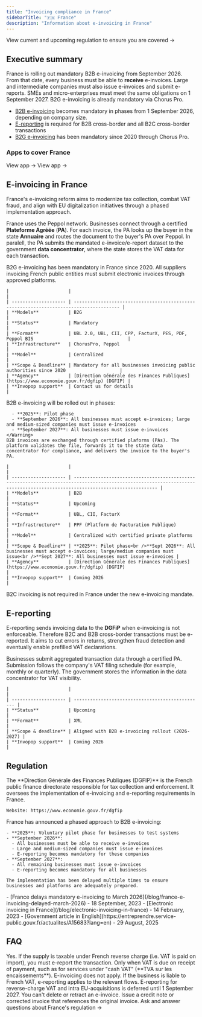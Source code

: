 ```yaml
---
title: "Invoicing compliance in France"
sidebarTitle: "🇫🇷 France"
description: "Information about e-invoicing in France"
---
```


<Card title="France's invoicing e-regulation timeline" icon="timeline" horizontal href="france-timeline">
  View current and upcoming regulation to ensure you are covered →
</Card>


## Executive summary


France is rolling out mandatory B2B e-invoicing from September 2026. From that date, every business must be able to **receive** e-invoices. Large and intermediate companies must also issue e-invoices and submit e-reports. SMEs and micro-enterprises must meet the same obligations on 1 September 2027. B2G e-invoicing is already mandatory via Chorus Pro.

- [B2B e-invoicing](#b2b-e-invoicing) becomes mandatory in phases from 1 September 2026, depending on company size.
- [E-reporting](#e-reporting) is required for  B2B cross-border and all B2C cross-border transactions
- [B2G e-invoicing](#b2g-e-invoicing) has been mandatory since 2020 through Chorus Pro.

### Apps to cover France

<Card title="Peppol" icon=" <PeppolIcon size={24} /> " horizontal href="/api-ref/introduction">
  View app →
</Card>

<Card title="ChorusPro" icon="<ChorusproIcon size={24} /> " horizontal href="/api-ref/introduction">
  View app →
</Card>

## E-invoicing in France

France's e-invoicing reform aims to modernize tax collection, combat VAT fraud, and align with EU digitalization initiatives through a phased implementation approach.

France uses the Peppol network. Businesses connect through a certified **Plateforme Agréée** (**PA**). For each invoice, the PA looks up the buyer in the state **Annuaire** and routes the document to the buyer's PA over Peppol. In paralell, the PA submits the mandated e-invoice/e-report dataset to the government **data concentrator**, where the state stores the VAT data for each transaction.

<AccordionGroup>
  <Accordion title="Peppol (B2B, B2G)">
    B2G e-invoicing has been mandatory in France since 2020. All suppliers invoicing French public entities must submit electronic invoices through approved platforms.

    |                      |                                                                                         |
    | -------------------- | --------------------------------------------------------------------------------------- |
    | **Models**           | B2G                                                                                     |
    | **Status**           | Mandatory                                                                               |
    | **Format**           | UBL 2.0, UBL, CII, CPP, FacturX, PES, PDF, Peppol BIS                                   |
    | **Infrastructure**   | ChorusPro, Peppol                                                                       |
    | **Model**            | Centralized                                                                             |
    | **Scope & Deadline** | Mandatory for all businesses invoicing public authorities since 2020                    |
    | **Agency**           | [Direction Générale des Finances Publiques](https://www.economie.gouv.fr/dgfip) (DGFIP) |
    | **Invopop support**  | Contact us for details                                                                  |
  </Accordion>
  <Accordion title="B2B (Business-to-Business)">
    <Warning>
      B2B e-invoicing will be rolled out in phases:

      - **2025**: Pilot phase
      - **September 2026**: All businesses must accept e-invoices; large and medium-sized companies must issue e-invoices
      - **September 2027**: All businesses must issue e-invoices
    </Warning>
    B2B invoices are exchanged through certified plaforms (PAs). The platform validates the file, forwards it to the state data concentrator for compliance, and delivers the invoice to the buyer's PA.   

    |                      |                                                                                                                                                                             |
    | -------------------- | --------------------------------------------------------------------------------------------------------------------------------------------------------------------------- |
    | **Models**           | B2B                                                                                                                                                                         |
    | **Status**           | Upcoming                                                                                                                                                                    |
    | **Format**           | UBL, CII, FacturX                                                                                                                                                           |
    | **Infrastructure**   | PPF (Platform de Facturation Publique)                                                                                                                                      |
    | **Model**            | Centralized with certified private platforms                                                                                                                                |
    | **Scope & Deadline** | **2025**: Pilot phase<br />**Sept 2026**: All businesses must accept e-invoices; large/medium companies must issue<br />**Sept 2027**: All businesses must issue e-invoices |
    | **Agency**           | [Direction Générale des Finances Publiques](https://www.economie.gouv.fr/dgfip) (DGFIP)                                                                                     |
    | **Invopop support**  | Coming 2026                                                                                                                                                                 |
  </Accordion>
</AccordionGroup>

<Note>
  B2C invoicing is not required in France under the new e-invoicing mandate.
</Note>

## E-reporting

E-reporting sends invoicing data to the **DGFiP** when e-invoicing is not enforceable. Therefore B2C and B2B cross-border transactions must be e-reported.
It aims to cut errors in returns, strengthen fraud detection and eventually enable prefilled VAT declarations.

<AccordionGroup>
  <Accordion title="E-Reporting">
    Businesses submit aggregated transaction data through a certified PA. Submission follows the company's VAT filing schedule (for example, monthly or quarterly). The government stores the information in the data concentrator for VAT visibility.

    |                      |                                                  |
    | -------------------- | ------------------------------------------------ |
    | **Status**           | Upcoming                                         |
    | **Format**           | XML                                              |
    | **Scope & deadline** | Aligned with B2B e-invoicing rollout (2026-2027) |
    | **Invopop support**  | Coming 2026                                      |
  </Accordion>
</AccordionGroup>

## Regulation

<AccordionGroup>
  <Accordion title="Tax Authority">
    The **Direction Générale des Finances Publiques (DGFIP)** is the French public finance directorate responsible for tax collection and enforcement. It oversees the implementation of e-invoicing and e-reporting requirements in France.

    Website: https://www.economie.gouv.fr/dgfip
  </Accordion>
  <Accordion title="Implementation Timeline">
    France has announced a phased approach to B2B e-invoicing:

    - **2025**: Voluntary pilot phase for businesses to test systems
    - **September 2026**:
      - All businesses must be able to receive e-invoices
      - Large and medium-sized companies must issue e-invoices
      - E-reporting becomes mandatory for these companies
    - **September 2027**:
      - All remaining businesses must issue e-invoices
      - E-reporting becomes mandatory for all businesses

    The implementation has been delayed multiple times to ensure businesses and platforms are adequately prepared.
  </Accordion>
  <Accordion title="Related Resources">
    - [France delays mandatory e-invoicing to March 2026](/blog/france-e-invoicing-delayed-march-2026) - 18 September, 2023
    - [Electronic invoicing in France](/blog/electronic-invoicing-in-france) - 14 February, 2023
    - [Government article in English](https://entreprendre.service-public.gouv.fr/actualites/A15683?lang=en) - 29 August, 2025
  </Accordion>
</AccordionGroup>

## FAQ

<AccordionGroup>
  <Accordion title="Do I need to e-report imports?">
    Yes. If the supply is taxable under French reverse charge (i.e. VAT is paid on import), you must e-report the transaction.
  </Accordion>
  <Accordion title="When should I e-report payment data?">
    Only when VAT is due on receipt of payment, such as for services under "cash VAT" (**TVA sur les encaissements**).
  </Accordion>
  <Accordion title="Does this apply to foreign businesses without a Fixed Establishment (FE) in France?">
    E-invoicing does not apply. If the business is liable to French VAT, e-reporting applies to the relevant flows. E-reporting for reverse-charge VAT and intra EU-acquisitions is deferred until 1 September 2027.
  </Accordion>
  <Accordion title="How do I correct or cancel an e-invoice">
    You can't delete or retract an e-invoice. Issue a credit note or corrected invoice that references the original invoice.
  </Accordion>
</AccordionGroup>

<Card title="Participate in our community" icon="square-question" horizontal href="https://community.invopop.com">
  Ask and answer questions about France's regulation →
</Card>